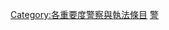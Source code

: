{{empty category}}
{{Articles by Importance|topic=警察与执法|project=警察与执法|format=toc}}

{{catmore1|[[維基百科:警察與執法專題|維基百科:警察與執法專題]]}}
[[Category:各重要度警察與執法條目|Category:各重要度警察與執法條目]]
[[Category:未知重要度條目|警]]
